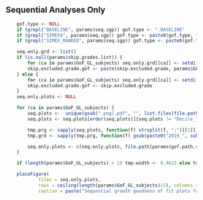 ##  Sequential Analyses Only

```r
	gof.type <- NULL
	if (grepl("BASELINE", params$seq.sgp)) gof.type <- ".BASELINE"
	if (grepl("SIMEX$", params$seq.sgp)) gof.type <- paste0(gof.type, ".SIMEX")
	if (grepl("SIMEX_RANKED", params$seq.sgp)) gof.type <- paste0(gof.type, ".RANKED_SIMEX")

	seq.only.grd <- list()
	if (is.null(params$skip.grades.list)) {
		for (ca in params$GoF_GL_subjects) seq.only.grd[[ca]] <- setdiff(params$seq.grades, params$skip.grades)
		skip.excluded.grade.gof <- paste(skip.excluded.grade, params$GL_text)
	} else {
		for (ca in params$GoF_GL_subjects) seq.only.grd[[ca]] <- setdiff(params$seq.grades.list[[ca]], params$skip.grades.list[[ca]])
		skip.excluded.grade.gof <- skip.excluded.grade
	}
	seq.only.plots <- NULL

	for (ca in params$GoF_GL_subjects) {
		seq.plots <-  unique(gsub(".png|.pdf", "", list.files(file.path(params$gof.path.seq[[1]], paste0(ca, ".2019", gof.type)))))
		seq.plots <- seq.plots[order(seq.plots)][seq.plots != "Decile_Tables"]

		tmp.prg <- sapply(seq.plots, function(f) strsplit(f, ";")[[1]])
		tmp.grd <- sapply(tmp.prg, function(f) gsub(paste0("2019_", sub("MATHEMATICS", "MATH", ca), "_"), "", f[1]))

		seq.only.plots <- c(seq.only.plots, file.path(params$gof.path.seq[[1]], paste0(ca, ".2019", gof.type), paste0(seq.plots[tmp.grd==seq.only.grd[[ca]]], ".pdf")))
	}

	if (length(params$GoF_GL_subjects) > 2) tmp.width <- 0.4625 else tmp.width <- 0.5 # maybe do two pages since it creates a second page anyway with more than 2 subjects

	placeFigure(
			files = seq.only.plots,
			rows = ceiling(length(params$GoF_GL_subjects)/2), columns = 2, pdf.width = tmp.width,
			caption = paste("Sequential growth goodness of fit plots for", skip.excluded.grade.gof, "(no skip-year analyses)"))
```

